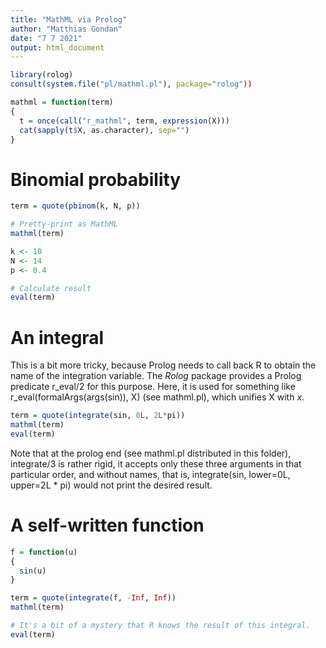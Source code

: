 ---
title: "MathML via Prolog"
author: "Matthias Gondan"
date: "7 7 2021"
output: html_document
---

```{r}
library(rolog)
consult(system.file("pl/mathml.pl"), package="rolog"))

mathml = function(term)
{
  t = once(call("r_mathml", term, expression(X)))
  cat(sapply(t$X, as.character), sep="")
}
```

# Binomial probability

```{r, results="asis"}
term = quote(pbinom(k, N, p))

# Pretty-print as MathML
mathml(term)

k <- 10
N <- 14
p <- 0.4

# Calculate result
eval(term)
```

# An integral

This is a bit more tricky, because Prolog needs to call back R to obtain the 
name of the integration variable. The _Rolog_ package provides a Prolog
predicate r_eval/2 for this purpose. Here, it is used for something like
r_eval(formalArgs(args(sin)), X) (see mathml.pl), which unifies X with $x$.

```{r, results='asis'}
term = quote(integrate(sin, 0L, 2L*pi))
mathml(term)
eval(term)
```

Note that at the prolog end (see mathml.pl distributed in this folder), 
integrate/3 is rather rigid, it accepts only these three arguments in that 
particular order, and without names, that is, 
integrate(sin, lower=0L, upper=2L * pi) would not print the desired result. 

# A self-written function

```{r, results='asis'}
f = function(u)
{
  sin(u)
}

term = quote(integrate(f, -Inf, Inf))
mathml(term)

# It's a bit of a mystery that R knows the result of this integral.
eval(term)
```
